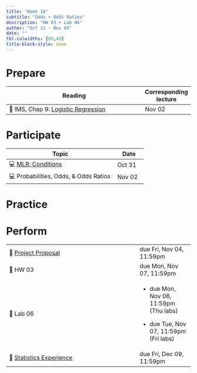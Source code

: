 ```yaml
---
title: "Week 10"
subtitle: "Odds + Odds Ratios"
description: "HW 03 + Lab 06"
author: "Oct 31 - Nov 04"
date: ""
tbl-colwidths: [60,40]
title-block-style: none
---
```


# Prepare

+----------------------------------------------------------------------------------------------+-----------------------+
| Reading                                                                                      | Corresponding lecture |
+==============================================================================================+=======================+
| 📖 IMS, Chap 9: [Logistic Regression](https://openintro-ims.netlify.app/model-logistic.html) | Nov 02                |
+----------------------------------------------------------------------------------------------+-----------------------+

# Participate

+--------------------------------------------------------+---------------+
| Topic                                                  | Date          |
+========================================================+===============+
| 💻 [MLR: Conditions](../slides/18-mlr-conditions.html) | Oct 31        |
+--------------------------------------------------------+---------------+
| 💻 Probabilities, Odds, & Odds Ratios                  | Nov 02        |
+--------------------------------------------------------+---------------+

# Practice

# Perform

+---------------------------------------------------------------------------------------------------+-----------------------------------------+
| 📝 [Project Proposal](https://sta210-fa22.netlify.app/project-instructions.html#project-proposal) | due Fri, Nov 04, 11:59pm                |
+---------------------------------------------------------------------------------------------------+-----------------------------------------+
| 📝 HW 03                                                                                          | due Mon, Nov 07, 11:59pm                |
+---------------------------------------------------------------------------------------------------+-----------------------------------------+
| 📝 Lab 06                                                                                         | -   due Mon, Nov 06, 11:59pm (Thu labs) |
|                                                                                                   |                                         |
|                                                                                                   | -   due Tue, Nov 07, 11:59pm (Fri labs) |
+---------------------------------------------------------------------------------------------------+-----------------------------------------+
| 📝 [Statistics Experience](https://sta210-fa22.netlify.app/hw/stats-experience.html)              | due Fri, Dec 09, 11:59pm                |
+---------------------------------------------------------------------------------------------------+-----------------------------------------+
